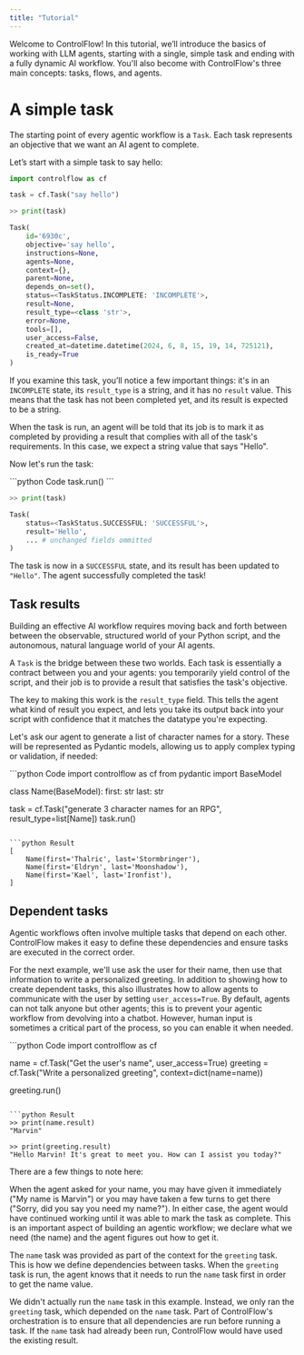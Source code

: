 ```yaml
---
title: "Tutorial"
---
```


Welcome to ControlFlow! In this tutorial, we’ll introduce the basics of working with LLM agents, starting with a single, simple task and ending with a fully dynamic AI workflow. You'll also become with ControlFlow's three main concepts: tasks, flows, and agents.

# A simple task

The starting point of every agentic workflow is a `Task`. Each task represents an objective that we want an AI agent to complete. 

Let’s start with a simple task to say hello:
<CodeGroup>
    
```python Code
import controlflow as cf

task = cf.Task("say hello")
```

```python Result
>> print(task)

Task(
    id='6930c',
    objective='say hello',
    instructions=None,
    agents=None,
    context={},
    parent=None,
    depends_on=set(),
    status=<TaskStatus.INCOMPLETE: 'INCOMPLETE'>,
    result=None,
    result_type=<class 'str'>,
    error=None,
    tools=[],
    user_access=False,
    created_at=datetime.datetime(2024, 6, 8, 15, 19, 14, 725121),
    is_ready=True
)
```
</CodeGroup>


If you examine this task, you’ll notice a few important things: it's in an `INCOMPLETE` state, its `result_type` is a string, and it has no `result` value. This means that the task has not been completed yet, and its result is expected to be a string.

When the task is run, an agent will be told that its job is to mark it as completed by providing a result that complies with all of the task's requirements. In this case, we expect a string value that says "Hello".

Now let's run the task:

<CodeGroup>
```python Code
task.run()
```

```python Result
>> print(task)

Task(
    status=<TaskStatus.SUCCESSFUL: 'SUCCESSFUL'>,
    result='Hello',
    ... # unchanged fields ommitted 
)
```

</CodeGroup>

The task is now in a `SUCCESSFUL` state, and its result has been updated to `"Hello"`. The agent successfully completed the task!

## Task results

Building an effective AI workflow requires moving back and forth between between the observable, structured world of your Python script, and the autonomous, natural language world of your AI agents. 

A `Task` is the bridge between these two worlds. Each task is essentially a contract between you and your agents: you temporarily yield control of the script, and their job is to provide a result that satisfies the task's objective.

The key to making this work is the `result_type` field. This tells the agent what kind of result you expect, and lets you take its output back into your script with confidence that it matches the datatype you're expecting.

Let's ask our agent to generate a list of character names for a story. These will be represented as Pydantic models, allowing us to apply complex typing or validation, if needed:

<CodeGroup>
```python Code
import controlflow as cf
from pydantic import BaseModel


class Name(BaseModel):
    first: str
    last: str


task = cf.Task("generate 3 character names for an RPG", result_type=list[Name])
task.run()
```

```python Result
[
    Name(first='Thalric', last='Stormbringer'),
    Name(first='Eldryn', last='Moonshadow'),
    Name(first='Kael', last='Ironfist'),
]
 ```
</CodeGroup>

## Dependent tasks

Agentic workflows often involve multiple tasks that depend on each other. ControlFlow makes it easy to define these dependencies and ensure tasks are executed in the correct order.

For the next example, we'll use ask the user for their name, then use that information to write a personalized greeting. In addition to showing how to create dependent tasks, this also illustrates how to allow agents to communicate with the user by setting `user_access=True`. By default, agents can not talk anyone but other agents; this is to prevent your agentic workflow from devolving into a chatbot. However, human input is sometimes a critical part of the process, so you can enable it when needed.

<CodeGroup>
```python Code
import controlflow as cf

name = cf.Task("Get the user's name", user_access=True)
greeting = cf.Task("Write a personalized greeting", context=dict(name=name))

greeting.run()
```

```python Result
>> print(name.result)
"Marvin"

>> print(greeting.result)
"Hello Marvin! It's great to meet you. How can I assist you today?"
```
</CodeGroup>

There are a few things to note here:

When the agent asked for your name, you may have given it immediately ("My name is Marvin") or you may have taken a few turns to get there ("Sorry, did you say you need my name?"). In either case, the agent would have continued working until it was able to mark the task as complete. This is an important aspect of building an agentic workflow; we declare what we need (the name) and the agent figures out how to get it.

The `name` task was provided as part of the context for the `greeting` task. This is how we define dependencies between tasks. When the `greeting` task is run, the agent knows that it needs to run the `name` task first in order to get the name value.

We didn't actually run the `name` task in this example. Instead, we only ran the `greeting` task, which depended on the `name` task. Part of ControlFlow's orchestration is to ensure that all dependencies are run before running a task. If the `name` task had already been run, ControlFlow would have used the existing result.

